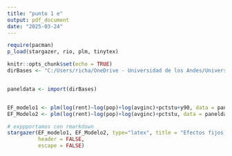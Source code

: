```yaml
---
title: "punto 1 e"
output: pdf_document
date: "2025-03-24"
---
```


```r

require(pacman)
p_load(stargazer, rio, plm, tinytex)

knitr::opts_chunk$set(echo = TRUE)
dirBases <- "C:/Users/richa/OneDrive - Universidad de los Andes/Universidad/octavo/Econometria 2/talleres/talleres-econometria-2-en-r/Taller 3/bases/Panel.dta"


paneldata <- import(dirBases)


EF_modelo1 <- plm(log(rent)~log(pop)+log(avginc)+pctstu+y90, data = paneldata, model = "within")
EF_Modelo2 <- plm(log(rent)~log(pop)+log(avginc)+pctstu, data = paneldata, model="within")
```


```r
# exppportamos con rmarkdown
stargazer(EF_modelo1, EF_Modelo2, type="latex", title = "Efectos fijos con plm/xtreg",
          header = FALSE,
          escape = FALSE)
   

```


